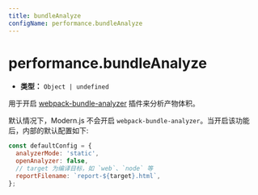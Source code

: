 ```yaml
---
title: bundleAnalyze
configName: performance.bundleAnalyze
---
```


# performance.bundleAnalyze

- **类型：** `Object | undefined`

用于开启 [webpack-bundle-analyzer](https://github.com/webpack-contrib/webpack-bundle-analyzer) 插件来分析产物体积。

默认情况下，Modern.js 不会开启 `webpack-bundle-analyzer`。当开启该功能后，内部的默认配置如下:

```js
const defaultConfig = {
  analyzerMode: 'static',
  openAnalyzer: false,
  // target 为编译目标，如 `web`、`node` 等
  reportFilename: `report-${target}.html`,
};
```


<RsbuildConfig />
